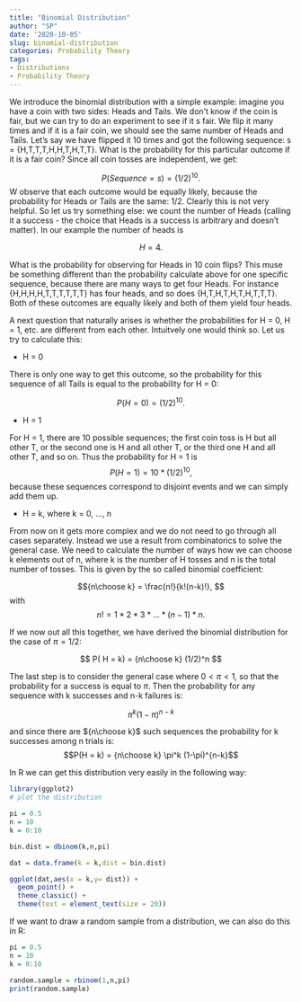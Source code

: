 ```yaml
---
title: "Binomial Distribution"
author: "SP"
date: '2020-10-05'
slug: binomial-distribution
categories: Probability Theory
tags:
- Distributions
- Probability Theory
---
```



We introduce the binomial distribution with a simple example: imagine you have a coin with two sides: Heads and Tails. We don't know if the coin is fair, but we can try to do an experiment to see if it s fair. We flip it many times and if it is a fair coin, we should see the same number of Heads and Tails.  Let's say we have flipped it 10 times and got the following sequence: s = {H,T,T,T,H,H,T,H,T,T}. What is the probability for this particular outcome if it is a fair coin? Since all coin tosses are independent, we get:

$$
P(Sequence = s) = (1/2)^{10}. 
$$
W observe that each outcome would be equally likely, because the probability for Heads or Tails are the same: $1/2$. Clearly this is not very helpful. So let us try something else: we count the number of Heads (calling it a success - the choice that Heads is a success is arbitrary and doesn't matter). In our example the number of heads is

$$H = 4.$$

What is the probability for observing for Heads in 10 coin flips? This muse be something different than the probability calculate above for one specific sequence, because there are many ways to get four Heads. For instance {H,H,H,H,T,T,T,T,T,T} has four heads, and so does {H,T,H,T,H,T,H,T,T,T}. Both of these outcomes are equally likely and both of them yield four heads. 

A next question that naturally arises is whether the probabilities for H = 0, H = 1, etc. are different from each other. Intuitvely one would think so. Let us try to calculate this:

* H = 0

There is only one way to get this outcome, so the probability for this sequence of all Tails is equal to the probability for H = 0:

$$P(H = 0) = (1/2)^{10}.$$

* H = 1

For H = 1, there are 10 possible sequences; the first coin toss is H but all other T, or the second one is H and all other T, or the third one H and all other T, and so on. Thus the probability for H = 1 is
$$P(H = 1) = 10*(1/2)^{10},$$
because these sequences correspond to disjoint events and we can simply add them up. 

* H = k, where k = 0, ..., n

From now on it gets more complex and we do not need to go through all cases separately. Instead we use a result from combinatorics to solve the general case. We need to calculate the number of ways how we can choose k elements out of n, where k is the number of H tosses and n is the total number of tosses.  This is given by the so called binomial coefficient:

$${n\choose k} = \frac{n!}{k!(n-k)!}, $$ with
$$n! = 1*2*3*...*(n-1)*n.$$

If we now out all this together, we have derived the binomial distribution for the case of $\pi = 1/2$:

$$
P( H = k) = {n\choose k} (1/2)^n
$$

The last step is to consider the general case where $0 < \pi < 1$, so that the probability for a success is equal to $\pi$. Then the probability for any sequence with k successes and n-k failures is:

$$\pi^k (1-\pi)^{n-k}$$

and since there are ${n\choose k}$ such sequences the probability for k successes among n trials is:
$$P(H = k) = {n\choose k} \pi^k (1-\pi)^{n-k}$$

In R we can get this distribution very easily in the following way:
```r
library(ggplot2)
# plot the distribution

pi = 0.5
n = 10
k = 0:10

bin.dist = dbinom(k,n,pi)

dat = data.frame(k = k,dist = bin.dist)

ggplot(dat,aes(x = k,y= dist)) + 
  geom_point() +
  theme_classic() + 
  theme(text = element_text(size = 20)) 

```


If we want to draw a random sample from a distribution, we can also do this in R:
```r

pi = 0.5
n = 10
k = 0:10

random.sample = rbinom(1,n,pi)
print(random.sample)
```


